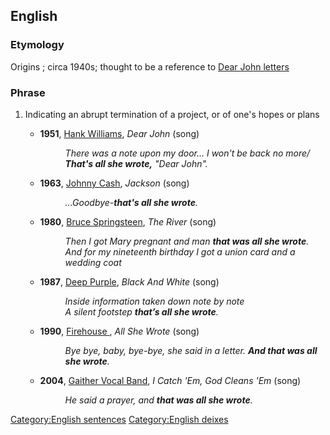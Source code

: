 ==English==

===Etymology===
Origins {{unk.}}; circa 1940s; thought to be a reference to [[Dear John letter]]s

===Phrase===
{{head|en|phrase|head=[[that]][['s]] [[all]] [[she]] [[wrote]]}}

# {{idiomatic|US}} Indicating an abrupt termination of a project, or of one's hopes or plans
#* '''1951''', [[w:Hank Williams|Hank Williams]], ''Dear John'' (song)
#*: ''There was a note upon my door... I won't be back no more/ '''That's all she wrote,''' "Dear John".''
#* '''1963''', [[w:Johnny Cash|Johnny Cash]], ''Jackson'' (song)
#*: ''...Goodbye-''' that's all she wrote'''.''
#* '''1980''', [[w:Bruce Springsteen|Bruce Springsteen]], ''The River'' (song)
#*: ''Then I got Mary pregnant and man '''that was all she wrote'''.''
#*: ''And for my nineteenth birthday I got a union card and a wedding coat''
#* '''1987''', [[w:Deep Purple|Deep Purple]], ''Black And White'' (song)
#*: ''Inside information taken down note by note''
#*: ''A silent footstep '''that’s all she wrote'''.''
#* '''1990''', [[w:Firehouse (band)|Firehouse ]], ''All She Wrote'' (song)
#*: ''Bye bye, baby, bye-bye, she said in a letter. '''And that was all she wrote'''.''
#* '''2004''', [[w:Gaither Vocal Band|Gaither Vocal Band]], ''I Catch 'Em, God Cleans 'Em'' (song)
#*: ''He said a prayer, and '''that was all she wrote'''.''

[[Category:English sentences]]
[[Category:English deixes]]